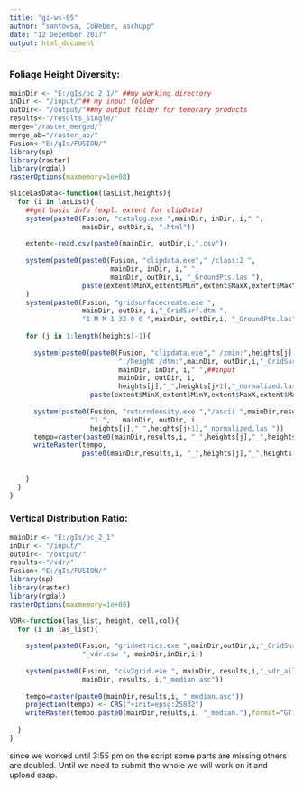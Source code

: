 ```yaml
---
title: "gi-ws-05"
author: "santowsa, CoWeber, aschupp"
date: "12 Dezember 2017"
output: html_document
---
```

### Foliage Height Diversity:

```r
mainDir <- "E:/gIs/pc_2_1/" ##my working directory
inDir <- "/input/"## my input folder
outDir<- "/output/"##my output folder for temorary products
results<-"/results_single/"
merge="/raster_merged/"
merge_ab="/raster_ab/"
Fusion<-"E:/gIs/FUSION/"
library(sp)
library(raster)
library(rgdal)
rasterOptions(maxmemory=1e+08)

sliceLasData<-function(lasList,heights){
  for (i in lasList){
    ##get basic info (expl. extent for clipData)
    system(paste0(Fusion, "catalog.exe ",mainDir, inDir, i," ",
                  mainDir, outDir,i, ".html"))
    
    extent<-read.csv(paste0(mainDir, outDir,i,".csv"))
    
    system(paste0(paste0(Fusion, "clipdata.exe"," /class:2 ",
                         mainDir, inDir, i," ",
                         mainDir, outDir,i, "_GroundPts.las "),
                  paste(extent$MinX,extent$MinY,extent$MaxX,extent$MaxY))
    )
    system(paste0(Fusion, "gridsurfacecreate.exe ", 
                  mainDir, outDir, i,"_GridSurf.dtm ",
                  "1 M M 1 32 0 0 ",mainDir, outDir,i, "_GroundPts.las"))
    
    for (j in 1:length(heights)-1){
      
      system(paste0(paste0(Fusion, "clipdata.exe"," /zmin:",heights[j], "/zmax:",heights[j+1],
                           " /height /dtm:",mainDir, outDir,i,"_GridSurf.dtm ",
                           mainDir, inDir, i," ",##input
                           mainDir, outDir, i,
                           heights[j],"_",heights[j+1],"_normalized.las "),
                    paste(extent$MinX,extent$MinY,extent$MaxX,extent$MaxY)))
      
      system(paste0(Fusion, "returndensity.exe ","/ascii ",mainDir,results,i, "_",heights[j],"_",heights[j+1], "density.asc ",
                    "1 ",   mainDir, outDir, i,
                    heights[j],"_",heights[j+1],"_normalized.las "))
      tempo=raster(paste0(mainDir,results,i, "_",heights[j],"_",heights[j+1], "density.asc"))
      writeRaster(tempo, 
                  paste0(mainDir,results,i, "_",heights[j],"_",heights[j+1], "density."),format="GTiff")
      
      
    }
  }
}
```

### Vertical Distribution Ratio: 

```r
mainDir <- "E:/gIs/pc_2_1" 
inDir <- "/input/"
outDir<- "/output/"
results<-"/vdr/"
Fusion<-"E:/gIs/FUSION/"
library(sp)
library(raster)
library(rgdal)
rasterOptions(maxmemory=1e+08)

VDR<-function(las_list, height, cell,col){
  for (i in las_list){
    
    system(paste0(Fusion, "gridmetrics.exe ",mainDir,outDir,i,"_GridSurf.dtm ",height," " ,cell," " ,mainDir, results,i, 
                  "_vdr.csv ", mainDir,inDir,i))
    
    system(paste0(Fusion, "csv2grid.exe ", mainDir, results,i,"_vdr_all_returns_intensity_stats.csv ",col," ", 
                  mainDir, results, i,"_median.asc"))
    
    tempo=raster(paste0(mainDir,results,i, "_median.asc"))
    projection(tempo) <- CRS("+init=epsg:25832")
    writeRaster(tempo,paste0(mainDir,results,i, "_median."),format="GTiff" )
    
  }
}
```


since we worked until 3:55 pm on the script some parts are missing others are doubled. Until we need to submit the whole we will work on it and upload asap.
